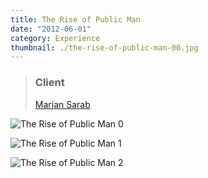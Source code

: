 ```yaml
---
title: The Rise of Public Man
date: "2012-06-01"
category: Experience
thumbnail: ./the-rise-of-public-man-00.jpg
---
```


> ### Client
> [Marjan Sarab](https://www.masa.amsterdam/)

<EmbedImage width="wide">

![The Rise of Public Man 0](./the-rise-of-public-man-00.jpg)

</EmbedImage>

<EmbedImage width="wide">

![The Rise of Public Man 1](./the-rise-of-public-man-01.jpg)

</EmbedImage>

<EmbedImage width="wide">

![The Rise of Public Man 2](./the-rise-of-public-man-02.jpg)

</EmbedImage>
